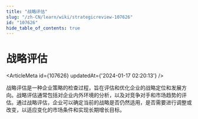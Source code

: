 ```yaml
---
title: "战略评估"
slug: "/zh-CN/learn/wiki/strategicreview-107626"
id: "107626"
hide_table_of_contents: true
---
```



# 战略评估

<ArticleMeta id={107626} updatedAt={'2024-01-17 02:20:13'} />
<div className='border-solid border-b border-t-0 my-4 border-[var(--ifm-color-gray-300)]' />

战略评估是一种企业策略的检查过程，旨在评估和优化企业的战略定位和发展方向。战略评估通常包括对企业内外环境的分析，以及对竞争对手和市场趋势的评估。通过战略评估，企业可以确定当前的战略是否仍然适用，是否需要进行调整或改变，以适应变化的市场条件和实现长期增长目标。
